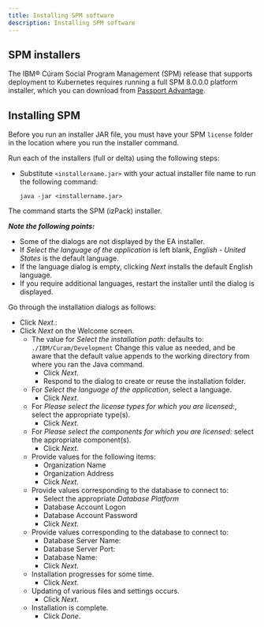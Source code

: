 ```yaml
---
title: Installing SPM software
description: Installing SPM software
---
```


## SPM installers

The IBM® Cúram Social Program Management (SPM) release that supports deployment to Kubernetes requires running a full SPM 8.0.0.0 platform installer, which you can download from [Passport Advantage](https://www.ibm.com/software/passportadvantage/index.html).

## Installing SPM

Before you run an installer JAR file, you must have your SPM `license` folder in the location where you run the installer command.

Run each of the installers (full or delta) using the following steps:

* Substitute `<installername.jar>` with your actual installer file name to run the following command:

    ```shell
    java -jar <installername.jar>
    ```

The command starts the SPM (izPack) installer.

<InlineNotification>

**_Note the following points:_**

* Some of the dialogs are not displayed by the EA installer.
* If _Select the language of the application_ is left blank, _English - United States_ is the default language.
* If the language dialog is empty,  clicking _Next_ installs the default English language.
* If you require additional languages, restart the installer until the dialog is displayed.

</InlineNotification>

Go through the installation dialogs as follows:

* Click _Next_.:
* Click _Next_ on the Welcome screen.
  * The value for _Select the installation path:_ defaults to: `./IBM/Curam/Development`
    Change this value as needed, and be aware that the default value appends to the working directory from where you ran the Java command.
    * Click _Next_.
    * Respond to the dialog to create or reuse the installation folder.
  * For _Select the language of the application_, select a language.
    * Click _Next_.
  * For _Please select the license types for which you are licensed:_, select the appropriate type(s).
    * Click _Next_.
  * For _Please select the components for which you are licensed:_ select the appropriate component(s).
    * Click _Next_.
  * Provide values for the following items:
    * Organization Name
    * Organization Address
    * Click _Next_.
  * Provide values corresponding to the database to connect to:
    * Select the appropriate _Database Platform_
    * Database Account Logon
    * Database Account Password
    * Click _Next_.
  * Provide values corresponding to the database to connect to:
    * Database Server Name:
    * Database Server Port:
    * Database Name:
    * Click _Next_.
  * Installation progresses for some time.
    * Click _Next_.
  * Updating of various files and settings occurs.
    * Click _Next_.
  * Installation is complete.
    * Click _Done_.

